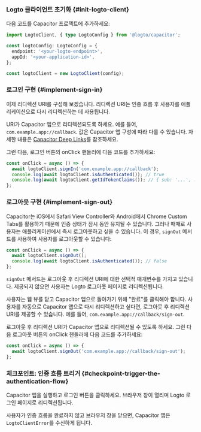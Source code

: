 
### Logto 클라이언트 초기화 \{#init-logto-client}

다음 코드를 Capacitor 프로젝트에 추가하세요:

```ts
import LogtoClient, { type LogtoConfig } from '@logto/capacitor';

const logtoConfig: LogtoConfig = {
  endpoint: '<your-logto-endpoint>',
  appId: '<your-application-id>',
};

const logtoClient = new LogtoClient(config);
```

### 로그인 구현 \{#implement-sign-in}

<SignInFlowSummary />

이제 리디렉션 URI를 구성해 보겠습니다. 리디렉션 URI는 인증 흐름 후 사용자를 애플리케이션으로 다시 리디렉션하는 데 사용됩니다.

URI가 Capacitor 앱으로 리디렉션되도록 하세요. 예를 들어, `com.example.app://callback`. 값은 Capacitor 앱 구성에 따라 다를 수 있습니다. 자세한 내용은 [Capacitor Deep Links](https://capacitorjs.com/docs/guides/deep-links)를 참조하세요.

그런 다음, 로그인 버튼의 onClick 핸들러에 다음 코드를 추가하세요:

```ts
const onClick = async () => {
  await logtoClient.signIn('com.example.app://callback');
  console.log(await logtoClient.isAuthenticated()); // true
  console.log(await logtoClient.getIdTokenClaims()); // { sub: '...', ... }
};
```

### 로그아웃 구현 \{#implement-sign-out}

Capacitor는 iOS에서 Safari View Controller와 Android에서 Chrome Custom Tabs를 활용하기 때문에 인증 상태가 잠시 동안 유지될 수 있습니다. 그러나 때때로 사용자는 애플리케이션에서 즉시 로그아웃하고 싶을 수 있습니다. 이 경우, `signOut` 메서드를 사용하여 사용자를 로그아웃할 수 있습니다:

```ts
const onClick = async () => {
  await logtoClient.signOut();
  console.log(await logtoClient.isAuthenticated()); // false
};
```

`signOut` 메서드는 로그아웃 후 리디렉션 URI에 대한 선택적 매개변수를 가지고 있습니다. 제공되지 않으면 사용자는 Logto 로그아웃 페이지로 리디렉션됩니다.

사용자는 웹 뷰를 닫고 Capacitor 앱으로 돌아가기 위해 "완료"를 클릭해야 합니다. 사용자를 자동으로 Capacitor 앱으로 다시 리디렉션하고 싶다면, 로그아웃 후 리디렉션 URI를 제공할 수 있습니다. 예를 들어, `com.example.app://callback/sign-out`.

로그아웃 후 리디렉션 URI가 Capacitor 앱으로 리디렉션될 수 있도록 하세요. 그런 다음 로그아웃 버튼의 onClick 핸들러에 다음 코드를 추가하세요:

```ts
const onClick = async () => {
  await logtoClient.signOut('com.example.app://callback/sign-out');
};
```

### 체크포인트: 인증 흐름 트리거 \{#checkpoint-trigger-the-authentication-flow}

Capacitor 앱을 실행하고 로그인 버튼을 클릭하세요. 브라우저 창이 열리며 Logto 로그인 페이지로 리디렉션됩니다.

사용자가 인증 흐름을 완료하지 않고 브라우저 창을 닫으면, Capacitor 앱은 `LogtoClientError`를 수신하게 됩니다.
